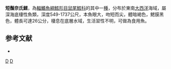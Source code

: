 {{Speciesbox
| taxon = Nezumia brevibarbata
| status = NE
| status_system = iucn3.1
| trend = unknow
| binomial_authority = [[Barnard|Barnard]], 1925
| synonyms = *''Lionurus brevibarbatus '',Barnard, 1925 
*''Macruroplus brevibarbatus '',Barnard, 1925 
}}
'''短鬚奈氏鱈'''，為[[輻鰭魚綱|輻鰭魚綱]][[鱈形目|鱈形目]][[鼠尾鱈科|鼠尾鱈科]]的其中一[[種|種]]，分布於東南[[大西洋|大西洋]]海域，屬深海底棲性魚類，深度549-1737公尺，本魚眼大，吻短而尖，體暗褐色，鰓膜黑色，體長可達26公分，棲息在底層水域，生活習性不明，可做為食用魚。

==参考文献==
*{{FishBase_species|genus=Nezumia|species=brevibarbata|year=2015|month=12}}

{{taxonbar}}
[[Category:_1925年描述的鱼类|D]]
[[Category:奈氏鱈屬|D]]